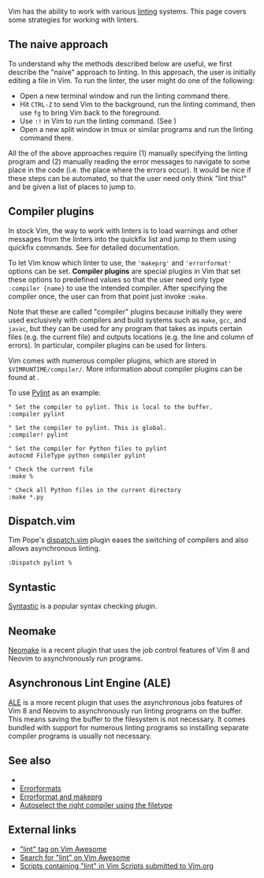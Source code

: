 Vim has the ability to work with various [[wikipedia:Lint (software)|linting]] systems. This page covers some strategies for working with linters.

==The naive approach==

To understand why the methods described below are useful, we first describe the "naive" approach to linting. In this approach, the user is initially editing a file in Vim. To run the linter, the user might do one of the following:

* Open a new terminal window and run the linting command there.
* Hit <code>CTRL-Z</code> to send Vim to the background, run the linting command, then use <code>fg</code> to bring Vim back to the foreground.
* Use <code>:!</code> in Vim to run the linting command. (See {{help|:!}})
* Open a new split window in tmux or similar programs and run the linting command there.

All the of the above approaches require (1) manually specifying the linting program and (2) manually reading the error messages to navigate to some place in the code (i.e. the place where the errors occur). It would be nice if these steps can be automated, so that the user need only think "lint this!" and be given a list of places to jump to.

==Compiler plugins==

In stock Vim, the way to work with linters is to load warnings and other messages from the linters into the quickfix list and jump to them using quickfix commands. See {{help|quickfix.txt}} for detailed documentation.

To let Vim know which linter to use, the <code>'makeprg'</code> and <code>'errorformat'</code> options can be set. '''Compiler plugins''' are special plugins in Vim that set these options to predefined values so that the user need only type <code>:compiler {name}</code> to use the intended compiler. After specifying the compiler once, the user can from that point just invoke <code>:make</code>.

Note that these are called "compiler" plugins because initially they were used exclusively with compilers and build systems such as <code>make</code>, <code>gcc</code>, and <code>javac</code>, but they can be used for any program that takes as inputs certain files (e.g. the current file) and outputs locations (e.g. the line and column of errors). In particular, compiler plugins can be used for linters.

Vim comes with numerous compiler plugins, which are stored in <code>$VIMRUNTIME/compiler/</code>. More information about compiler plugins can be found at {{help|write-compiler-plugin}}.

To use [https://github.com/vim/vim/blob/master/runtime/compiler/pylint.vim Pylint] as an example:

<syntaxhighlight lang="vim">
" Set the compiler to pylint. This is local to the buffer.
:compiler pylint

" Set the compiler to pylint. This is global.
:compiler! pylint

" Set the compiler for Python files to pylint
autocmd FileType python compiler pylint

" Check the current file
:make %

" Check all Python files in the current directory
:make *.py
</syntaxhighlight>

==Dispatch.vim==

Tim Pope's [https://github.com/tpope/vim-dispatch dispatch.vim] plugin eases the switching of compilers and also allows asynchronous linting.

<syntaxhighlight lang="vim">
:Dispatch pylint %
</syntaxhighlight>

==Syntastic==

[https://github.com/vim-syntastic/syntastic Syntastic] is a popular syntax checking plugin.

==Neomake==

[https://github.com/neomake/neomake Neomake] is a recent plugin that uses the job control features of Vim 8 and Neovim to asynchronously run programs.

==Asynchronous Lint Engine (ALE)==

[https://github.com/w0rp/ale ALE] is a more recent plugin that uses the asynchronous jobs features of Vim 8 and Neovim to asynchronously run linting programs on the buffer. This means saving the buffer to the filesystem is not necessary. It comes bundled with support for numerous linting programs so installing separate compiler programs is usually not necessary.

==See also==

* {{help|:compiler}}
* [[Errorformats]]
* [[Errorformat and makeprg]]
* [[Autoselect the right compiler using the filetype]]

==External links==

* [http://vimawesome.com/?q=tag:lint "lint" tag on Vim Awesome]
* [http://vimawesome.com/?q=lint Search for "lint" on Vim Awesome]
* [http://www.vim.org/scripts/script_search_results.php?keywords=lint&script_type=&order_by=rating&direction=descending&search=search Scripts containing "lint" in Vim Scripts submitted to Vim.org]
